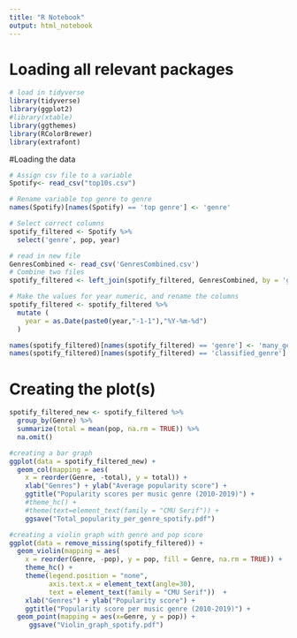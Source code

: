 ---
title: "R Notebook"
output: html_notebook
---

# Loading all relevant packages
```{r}
# load in tidyverse
library(tidyverse)
library(ggplot2)
#library(xtable)
library(ggthemes)
library(RColorBrewer)
library(extrafont)
```

#Loading the data
```{r}
# Assign csv file to a variable
Spotify<- read_csv("top10s.csv")

# Rename variable top genre to genre
names(Spotify)[names(Spotify) == 'top genre'] <- 'genre'

# Select correct columns
spotify_filtered <- Spotify %>%
  select('genre', pop, year)
```


```{r}
# read in new file
GenresCombined <- read_csv('GenresCombined.csv')
# Combine two files
spotify_filtered <- left_join(spotify_filtered, GenresCombined, by = 'genre')


```


```{r}
# Make the values for year numeric, and rename the columns
spotify_filtered <- spotify_filtered %>%
  mutate (
    year = as.Date(paste0(year,"-1-1"),"%Y-%m-%d")
  )

names(spotify_filtered)[names(spotify_filtered) == 'genre'] <- 'many_genres'
names(spotify_filtered)[names(spotify_filtered) == 'classified_genre'] <- 'Genre'

```

# Creating the plot(s)
```{r}
spotify_filtered_new <- spotify_filtered %>%
  group_by(Genre) %>%
  summarize(total = mean(pop, na.rm = TRUE)) %>%
  na.omit()

#creating a bar graph
ggplot(data = spotify_filtered_new) +
  geom_col(mapping = aes(
    x = reorder(Genre, -total), y = total)) + 
    xlab("Genres") + ylab("Average popularity score") +
    ggtitle("Popularity scores per music genre (2010-2019)") +
    #theme_hc() +
    #theme(text=element_text(family = "CMU Serif")) +
    ggsave("Total_popularity_per_genre_spotify.pdf")

#creating a violin graph with genre and pop score
ggplot(data = remove_missing(spotify_filtered)) +
  geom_violin(mapping = aes(
    x = reorder(Genre, -pop), y = pop, fill = Genre, na.rm = TRUE)) +
    theme_hc() +
    theme(legend.position = "none", 
          axis.text.x = element_text(angle=30), 
          text = element_text(family = "CMU Serif"))  +
    xlab("Genres") + ylab("Popularity score") +
    ggtitle("Popularity score per music genre (2010-2019)") +
  geom_point(mapping = aes(x=Genre, y = pop)) +
     ggsave("Violin_graph_spotify.pdf") 
```
